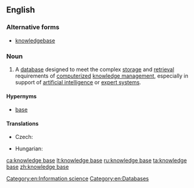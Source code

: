 ==English==
{{wikipedia}}

===Alternative forms===
* [[knowledgebase]] {{qualifier|less common}}

===Noun===
{{en-noun|head=[[knowledge]] [[base]]}}

# A [[database]] designed to meet the complex [[storage]] and [[retrieval]] requirements of [[computerize]]d [[knowledge management]], especially in support of [[artificial intelligence]] or [[expert system]]s.

====Hypernyms====
* [[base]]

====Translations====
{{trans-top|database}}
* Czech: {{t|cs|znalostní báze|f}}
{{trans-mid}}
* Hungarian: {{t|hu|tudásbázis}}
{{trans-bottom}}

[[Category:en:Information science]]
[[Category:en:Databases]]

[[ca:knowledge base]]
[[lt:knowledge base]]
[[ru:knowledge base]]
[[ta:knowledge base]]
[[zh:knowledge base]]